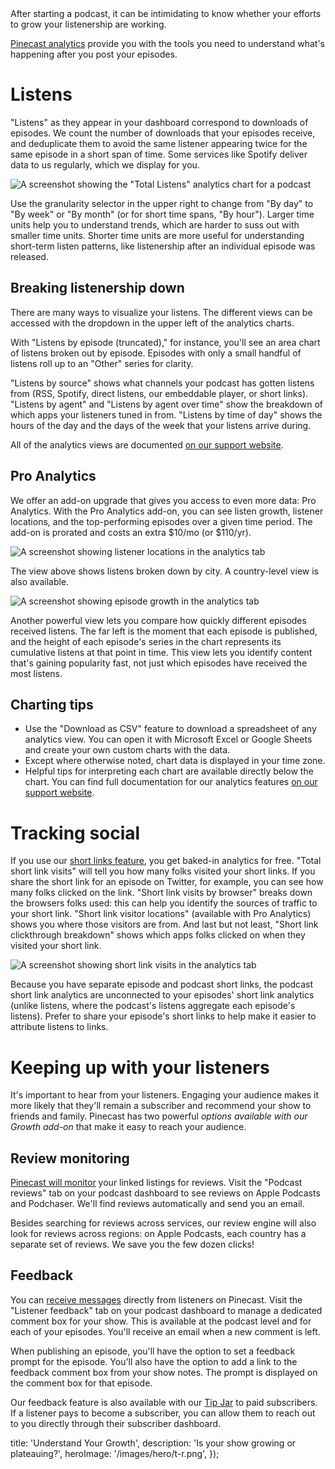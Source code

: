 
<Intro>
  After starting a podcast, it can be intimidating to know whether your efforts to grow your listenership are working.

  [Pinecast analytics](/features/analytics) provide you with the tools you need to understand what's happening after you post your episodes.
</Intro>

# Listens

"Listens" as they appear in your dashboard correspond to downloads of episodes. We count the number of downloads that your episodes receive, and deduplicate them to avoid the same listener appearing twice for the same episode in a short span of time. Some services like Spotify deliver data to us regularly, which we display for you.

![A screenshot showing the "Total Listens" analytics chart for a podcast](/images/content/learn/screenshot-analytics-total-listens.png)

Use the granularity selector in the upper right to change from "By day" to "By week" or "By month" (or for short time spans, "By hour"). Larger time units help you to understand trends, which are harder to suss out with smaller time units. Shorter time units are more useful for understanding short-term listen patterns, like listenership after an individual episode was released.

## Breaking listenership down

There are many ways to visualize your listens. The different views can be accessed with the dropdown in the upper left of the analytics charts.

With "Listens by episode (truncated)," for instance, you'll see an area chart of listens broken out by episode. Episodes with only a small handful of listens roll up to an "Other" series for clarity.

"Listens by source" shows what channels your podcast has gotten listens from (RSS, Spotify, direct listens, our embeddable player, or short links). "Listens by agent" and "Listens by agent over time" show the breakdown of which apps your listeners tuned in from. "Listens by time of day" shows the hours of the day and the days of the week that your listens arrive during.

All of the analytics views are documented [on our support website](https://help.pinecast.com/article/158-analytics).

## Pro Analytics

We offer an add-on upgrade that gives you access to even more data: Pro Analytics. With the Pro Analytics add-on, you can see listen growth, listener locations, and the top-performing episodes over a given time period. The add-on is prorated and costs an extra $10/mo (or $110/yr).

![A screenshot showing listener locations in the analytics tab](/images/content/learn/screenshot-analytics-listener-locations.png)

The view above shows listens broken down by city. A country-level view is also available.

![A screenshot showing episode growth in the analytics tab](/images/content/learn/screenshot-analytics-listen-growth.png)

Another powerful view lets you compare how quickly different episodes received listens. The far left is the moment that each episode is published, and the height of each episode's series in the chart represents its cumulative listens at that point in time. This view lets you identify content that's gaining popularity fast, not just which episodes have received the most listens.

## Charting tips

- Use the "Download as CSV" feature to download a spreadsheet of any analytics view. You can open it with Microsoft Excel or Google Sheets and create your own custom charts with the data.
- Except where otherwise noted, chart data is displayed in your time zone.
- Helpful tips for interpreting each chart are available directly below the chart. You can find full documentation for our analytics features [on our support website](https://help.pinecast.com/article/158-analytics).

# Tracking social

If you use our [short links feature](/features/short-links), you get baked-in analytics for free. "Total short link visits" will tell you how many folks visited your short links. If you share the short link for an episode on Twitter, for example, you can see how many folks clicked on the link. "Short link visits by browser" breaks down the browsers folks used: this can help you identify the sources of traffic to your short link. "Short link visitor locations" (available with Pro Analytics) shows you where those visitors are from. And last but not least, "Short link clickthrough breakdown" shows which apps folks clicked on when they visited your short link.

![A screenshot showing short link visits in the analytics tab](/images/content/learn/screenshot-analytics-short-link-visits.png)

Because you have separate episode and podcast short links, the podcast short link analytics are unconnected to your episodes' short link analytics (unlike listens, where the podcast's listens aggregate each episode's listens). Prefer to share your episode's short links to help make it easier to attribute listens to links.

# Keeping up with your listeners

It's important to hear from your listeners. Engaging your audience makes it more likely that they'll remain a subscriber and recommend your show to friends and family. Pinecast has two powerful *options available with our Growth add-on* that make it easy to reach your audience.

## Review monitoring

[Pinecast will monitor](/features/review-monitoring) your linked listings for reviews. Visit the "Podcast reviews" tab on your podcast dashboard to see reviews on Apple Podcasts and Podchaser. We'll find reviews automatically and send you an email.

Besides searching for reviews across services, our review engine will also look for reviews across regions: on Apple Podcasts, each country has a separate set of reviews. We save you the few dozen clicks!

## Feedback

You can [receive messages](/features/feedback) directly from listeners on Pinecast. Visit the "Listener feedback" tab on your podcast dashboard to manage a dedicated comment box for your show. This is available at the podcast level and for each of your episodes. You'll receive an email when a new comment is left.

When publishing an episode, you'll have the option to set a feedback prompt for the episode. You'll also have the option to add a link to the feedback comment box from your show notes. The prompt is displayed on the comment box for that episode.

Our feedback feature is also available with our [Tip Jar](/features/tip-jar) to paid subscribers. If a listener pays to become a subscriber, you can allow them to reach out to you directly through their subscriber dashboard.


  title: 'Understand Your Growth',
  description: 'Is your show growing or plateauing?',
  heroImage: '/images/hero/t-r.png',
});
